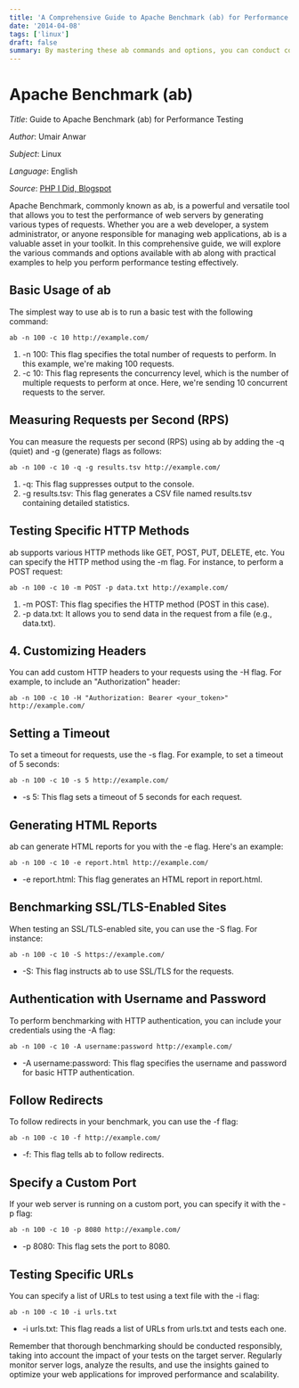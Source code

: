 ```yaml
---
title: 'A Comprehensive Guide to Apache Benchmark (ab) for Performance Testing'
date: '2014-04-08'
tags: ['linux']
draft: false
summary: By mastering these ab commands and options, you can conduct comprehensive and effective performance testing on your web servers, ensuring they can handle the demands of your users and applications.....
---
```


# Apache Benchmark (ab)

_Title_: Guide to Apache Benchmark (ab) for Performance Testing

_Author_: Umair Anwar

_Subject_: Linux

_Language_: English

_Source_: [PHP I Did, Blogspot](https://phpidid.blogspot.com/2014/04/ab-staging.html)


Apache Benchmark, commonly known as ab, is a powerful and versatile tool that allows you to test the performance of web servers by generating various types of requests. Whether you are a web developer, a system administrator, or anyone responsible for managing web applications, ab is a valuable asset in your toolkit. In this comprehensive guide, we will explore the various commands and options available with ab along with practical examples to help you perform performance testing effectively.

## Basic Usage of ab
The simplest way to use ab is to run a basic test with the following command:
```
ab -n 100 -c 10 http://example.com/
```
1. -n 100: This flag specifies the total number of requests to perform. In this example, we're making 100 requests.
2. -c 10: This flag represents the concurrency level, which is the number of multiple requests to perform at once. Here, we're sending 10 concurrent requests to the server.

## Measuring Requests per Second (RPS)
You can measure the requests per second (RPS) using ab by adding the -q (quiet) and -g (generate) flags as follows:
```
ab -n 100 -c 10 -q -g results.tsv http://example.com/
```
1. -q: This flag suppresses output to the console.
2. -g results.tsv: This flag generates a CSV file named results.tsv containing detailed statistics.

## Testing Specific HTTP Methods
ab supports various HTTP methods like GET, POST, PUT, DELETE, etc. You can specify the HTTP method using the -m flag. For instance, to perform a POST request:
```
ab -n 100 -c 10 -m POST -p data.txt http://example.com/
```
1. -m POST: This flag specifies the HTTP method (POST in this case).
2. -p data.txt: It allows you to send data in the request from a file (e.g., data.txt).

## 4. Customizing Headers
You can add custom HTTP headers to your requests using the -H flag. For example, to include an "Authorization" header:
```
ab -n 100 -c 10 -H "Authorization: Bearer <your_token>" http://example.com/
```

## Setting a Timeout
To set a timeout for requests, use the -s flag. For example, to set a timeout of 5 seconds:
```
ab -n 100 -c 10 -s 5 http://example.com/
```
* -s 5: This flag sets a timeout of 5 seconds for each request.

## Generating HTML Reports
ab can generate HTML reports for you with the -e flag. Here's an example:
```
ab -n 100 -c 10 -e report.html http://example.com/
```
* -e report.html: This flag generates an HTML report in report.html.

## Benchmarking SSL/TLS-Enabled Sites
When testing an SSL/TLS-enabled site, you can use the -S flag. For instance:
```
ab -n 100 -c 10 -S https://example.com/
```
* -S: This flag instructs ab to use SSL/TLS for the requests.

## Authentication with Username and Password
To perform benchmarking with HTTP authentication, you can include your credentials using the -A flag:
```
ab -n 100 -c 10 -A username:password http://example.com/
```
* -A username:password: This flag specifies the username and password for basic HTTP authentication.

## Follow Redirects
To follow redirects in your benchmark, you can use the -f flag:
```
ab -n 100 -c 10 -f http://example.com/
```
* -f: This flag tells ab to follow redirects.

## Specify a Custom Port
If your web server is running on a custom port, you can specify it with the -p flag:
```
ab -n 100 -c 10 -p 8080 http://example.com/
```
* -p 8080: This flag sets the port to 8080.

## Testing Specific URLs
You can specify a list of URLs to test using a text file with the -i flag:
```
ab -n 100 -c 10 -i urls.txt
```
* -i urls.txt: This flag reads a list of URLs from urls.txt and tests each one.

Remember that thorough benchmarking should be conducted responsibly, taking into account the impact of your tests on the target server. Regularly monitor server logs, analyze the results, and use the insights gained to optimize your web applications for improved performance and scalability.

